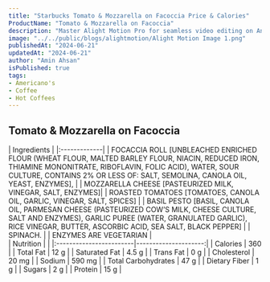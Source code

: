 ```yaml
---
title: "Starbucks Tomato & Mozzarella on Facoccia Price & Calories"
ProductName: "Tomato & Mozzarella on Facoccia" 
description: "Master Alight Motion Pro for seamless video editing on Android, iOS, and Tablets with our ultimate guide, unlocking advanced features and elevating your skills in 2024!"
image: "../../public/blogs/alightmotion/Alight Motion Image 1.png"
publishedAt: "2024-06-21"
updatedAt: "2024-06-21"
author: "Amin Ahsan"
isPublished: true
tags:
- Americano's
- Coffee
- Hot Coffees   
---
```

 
## Tomato & Mozzarella on Facoccia

<div className="tables-container">
  <div className="table-wrapper">
    | Ingredients  |  
    |:-------------|
    |  FOCACCIA ROLL [UNBLEACHED ENRICHED FLOUR (WHEAT FLOUR, MALTED BARLEY FLOUR, NIACIN, REDUCED IRON, THIAMINE MONONITRATE, RIBOFLAVIN, FOLIC ACID), WATER, SOUR CULTURE, CONTAINS 2% OR LESS OF: SALT, SEMOLINA, CANOLA OIL, YEAST, ENZYMES], |
    |  MOZZARELLA CHEESE [PASTEURIZED MILK, VINEGAR, SALT, ENZYMES]|
    | ROASTED TOMATOES [TOMATOES, CANOLA OIL, GARLIC, VINEGAR, SALT, SPICES]  |
    | BASIL PESTO [BASIL, CANOLA OIL, PARMESAN CHEESE (PASTEURIZED COW’S MILK, CHEESE CULTURE, SALT AND ENZYMES), GARLIC PUREE (WATER, GRANULATED GARLIC), RICE VINEGAR, BUTTER, ASCORBIC ACID, SEA SALT, BLACK PEPPER]  |
    | SPINACH.   |
    |  ENZYMES ARE VEGETARIAN  |
  </div>
  <div className="table-wrapper">
    | Nutrition               |                      |  
    |:------------------------|---------------------:|
    | Calories                | 360                  |
    | Total Fat               | 12 g                 |
    | Saturated Fat           | 4.5 g                |
    | Trans Fat               | 0 g                  |
    | Cholesterol             | 20 mg                 |
    | Sodium                  | 590 mg                |
    | Total Carbohydrates     | 47 g                  |
    | Dietary Fiber           | 1 g                  |
    | Sugars                  | 2 g                  |
    | Protein                 | 15 g                 |
  </div>
</div>
<style jsx>{`
  .tables-container {
    display: flex;
    flex-direction: row;
    gap: 30px;
  }
  .table-wrapper {
    width: 500px; /* Adjust as needed */
  }
  @media (max-width: 768px) {
    .tables-container {
      flex-direction: column;
      gap: 0px; /* Adjust as needed */
    }
    .table-wrapper {
      width: 100%; /* Adjust as needed */
    }
  }
`}</style>

